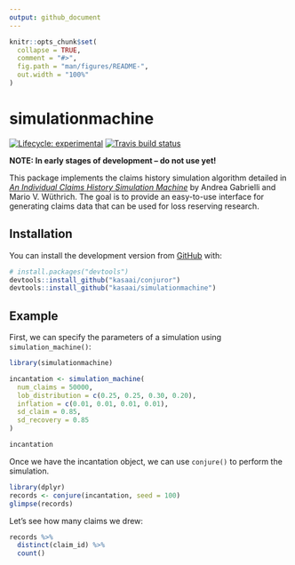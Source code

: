 ```yaml
---
output: github_document
---
```


<!-- README.md is generated from README.Rmd. Please edit that file -->

```r
knitr::opts_chunk$set(
  collapse = TRUE,
  comment = "#>",
  fig.path = "man/figures/README-",
  out.width = "100%"
)
```
# simulationmachine

<!-- badges: start -->
[![Lifecycle: experimental](https://img.shields.io/badge/lifecycle-experimental-orange.svg)](https://www.tidyverse.org/lifecycle/#experimental)
[![Travis build status](https://travis-ci.org/kasaai/simulationmachine.svg?branch=master)](https://travis-ci.org/kasaai/simulationmachine)
<!-- badges: end -->

**NOTE: In early stages of development -- do not use yet!**

This package implements the claims history simulation algorithm detailed in [*An Individual Claims History Simulation Machine*](https://www.mdpi.com/2227-9091/6/2/29) by Andrea Gabrielli and Mario V. Wüthrich. The goal is to provide an easy-to-use interface for generating claims data that can be used for loss reserving research.

## Installation

You can install the development version from [GitHub](https://github.com/) with:

``` r
# install.packages("devtools")
devtools::install_github("kasaai/conjuror")
devtools::install_github("kasaai/simulationmachine")
```
## Example

First, we can specify the parameters of a simulation using `simulation_machine()`:

```r
library(simulationmachine)

incantation <- simulation_machine(
  num_claims = 50000, 
  lob_distribution = c(0.25, 0.25, 0.30, 0.20), 
  inflation = c(0.01, 0.01, 0.01, 0.01), 
  sd_claim = 0.85, 
  sd_recovery = 0.85
)

incantation
```

Once we have the incantation object, we can use `conjure()` to perform the simulation.

```r
library(dplyr)
records <- conjure(incantation, seed = 100)
glimpse(records)
```

Let's see how many claims we drew:

```r
records %>% 
  distinct(claim_id) %>% 
  count()
```